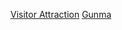 {{日本行政區劃分類導航|觀光地}}
{{Commonscat|Visitor attractions in Gunma prefecture}}

[[Category:群馬縣|Visitor Attraction]]
[[Category:日本各都道府縣旅遊景點|Gunma]]